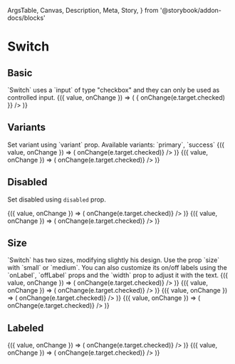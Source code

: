   ArgsTable,
  Canvas,
  Description,
  Meta,
  Story,
} from '@storybook/addon-docs/blocks'

<Meta title="Components/Switch" component={Switch} />

# Switch

## Basic

<Description>
  `Switch` uses a `input` of type "checkbox" and they can only be used as
  controlled input.
</Description>

<Canvas>
  <Story name="basic">
    <ControlValue value={false}>
      {({ value, onChange }) => (
        <Switch
          checked={value}
          name="switch"
          onChange={e => {
            onChange(e.target.checked)
          }}
        />
      )}
    </ControlValue>
  </Story>
</Canvas>

## Variants

<Description>
  Set variant using `variant` prop. Available variants: `primary`, `success`
</Description>

<Canvas>
  <Story name="variants">
    <BlockList>
      <ControlValue value>
        {({ value, onChange }) => (
          <Switch
            variant="primary"
            name="switch-variant-primary"
            checked={value}
            onChange={e => onChange(e.target.checked)}
          />
        )}
      </ControlValue>
      <ControlValue value>
        {({ value, onChange }) => (
          <Switch
            variant="success"
            name="switch-variant-success"
            checked={value}
            onChange={e => onChange(e.target.checked)}
          />
        )}
      </ControlValue>
    </BlockList>
  </Story>
</Canvas>

## Disabled

<Description>Set disabled using `disabled` prop.</Description>

<Canvas>
  <Story name="disabled">
    <BlockList>
      <ControlValue value={false}>
        {({ value, onChange }) => (
          <Switch
            variant="primary"
            name="switch-disabled"
            checked={value}
            disabled
            onChange={e => onChange(e.target.checked)}
          />
        )}
      </ControlValue>
      <ControlValue value>
        {({ value, onChange }) => (
          <Switch
            variant="primary"
            name="switch-disabled-checked"
            checked={value}
            disabled
            onChange={e => onChange(e.target.checked)}
          />
        )}
      </ControlValue>
    </BlockList>
  </Story>
</Canvas>

## Size

<Description>
  `Switch` has two sizes, modifying slightly his design. Use the prop `size`
  with `small` or `medium`. You can also customize its on/off labels using the
  `onLabel`, `offLabel` props and the `width` prop to adjust it with the text.
</Description>

<Canvas>
  <Story name="size">
    <BlockList>
      <ControlValue value={false}>
        {({ value, onChange }) => (
          <Switch
            variant="primary"
            name="switch-variant"
            size="small"
            checked={value}
            onChange={e => onChange(e.target.checked)}
          />
        )}
      </ControlValue>
      <ControlValue value={false}>
        {({ value, onChange }) => (
          <Switch
            name="switch-variant-width"
            variant="primary"
            size="small"
            width={65}
            checked={value}
            onChange={e => onChange(e.target.checked)}
          />
        )}
      </ControlValue>
      <ControlValue value={false}>
        {({ value, onChange }) => (
          <Switch
            name="switch-variant-medium"
            variant="primary"
            size="medium"
            width={120}
            checked={value}
            onChange={e => onChange(e.target.checked)}
          />
        )}
      </ControlValue>
      <ControlValue value={false}>
        {({ value, onChange }) => (
          <Switch
            name="switch-variant-medium-width"
            variant="primary"
            size="medium"
            checked={value}
            onChange={e => onChange(e.target.checked)}
          />
        )}
      </ControlValue>
    </BlockList>
  </Story>
</Canvas>

## Labeled

<Canvas>
  <Story name="labeled">
    <BlockList>
      <ControlValue value={false}>
        {({ value, onChange }) => (
          <Switch
            name="switch-label"
            labeled
            variant="primary"
            checked={value}
            onChange={e => onChange(e.target.checked)}
          />
        )}
      </ControlValue>
      <ControlValue value>
        {({ value, onChange }) => (
          <Switch
            name="switch-label-custom"
            labeled
            onLabel="YES"
            offLabel="NO"
            variant="primary"
            checked={value}
            onChange={e => onChange(e.target.checked)}
          />
        )}
      </ControlValue>
    </BlockList>
  </Story>
</Canvas>

<ArgsTable of={Switch} />
